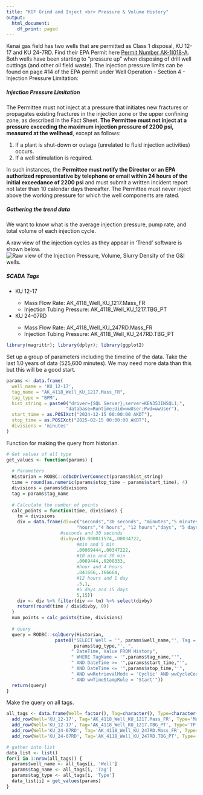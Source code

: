 ```yaml
---
title: "KGF Grind and Inject <br> Pressure & Volume History"
output:
  html_document:
    df_print: paged
---
```


Kenai gas field has two wells that are permitted as Class 1 disposal, KU 12-17 and KU 24-7RD. Find their EPA Permit here [Permit Number AK-1I018-A](https://www.epa.gov/system/files/documents/2021-09/uic-permit-r10-ak1i018a-2021.pdf). Both wells have been starting to "pressure up" when disposing of drill well cuttings (and other oil field waste). The injection pressure limits can be found on page #14 of the EPA permit under Well Operation - Section 4 - Injection Pressure Limitation:

##### **Injection Pressure Limitation**

The Permittee must not inject at a pressure that initiates new fractures or propagates existing fractures in the injection zone or the upper confining zone, as described in the Fact Sheet. **The Permittee must not inject at a pressure exceeding the maximum injection pressure of 2200 psi, measured at the wellhead**, except as follows:

<ol>

<li>If a plant is shut-down or outage (unrelated to fluid injection activities) occurs.</li>

<li>If a well stimulation is required.</li>

</ol>

In such instances, the **Permittee must notify the Director or an EPA authorized representative by telephone or email within 24 hours of the initial exceedance of 2200 psi** and must submit a written incident report not later than 10 calendar days thereafter. The Permittee must never inject above the working pressure for which the well components are rated.

##### **Gathering the trend data**

We want to know what is the average injection pressure, pump rate, and total volume of each injection cycle.

A raw view of the injection cycles as they appear in 'Trend' software is shown below. ![Raw view of the Injection Pressure, Volume, Slurry Density of the G&I wells.](C:\Users\dtaylor\Documents\wonderware_kenai_ak_GandI\kgf_grind_and_inject_raw_plot.jpg)



##### SCADA Tags
<ul>
  <li>KU 12-17</li>
    <ul>
      <li>Mass Flow Rate:  AK_4118_Well_KU_1217.Mass_FR</li>
      <li>Injection Tubing Pressure:  AK_4118_Well_KU_1217.TBG_PT</li>
    </ul>
  <li>KU 24-07RD</li>
  <ul>
      <li>Mass Flow Rate:  AK_4118_Well_KU_247RD.Mass_FR</li>
      <li>Injection Tubing Pressure:  AK_4118_Well_KU_247RD.TBG_PT</li>
    </ul>
</ul>


```r
library(magrittr); library(dplyr); library(ggplot2)
```

Set up a group of parameters including the timeline of the data.  Take the last 1.0 years of data (525,600 minutes). We may need more data than this but this will be a good start.

```r
params <- data.frame(
  well_name = 'KU_12-17',
  tag_name = "AK_4118_Well_KU_1217.Mass_FR",
  tag_type = "BPM",
  hist_string = paste0("driver={SQL Server};server=KEN353INSQL1;", 
                      "database=Runtime;Uid=wwUser;Pwd=wwUser"),
  start_time = as.POSIXct("2024-12-15 00:00:00 AKDT"),
  stop_time = as.POSIXct("2025-02-15 00:00:00 AKDT"),
  divisions = 'minutes'
)
```

Function for making the query from historian.
```r
# Get values of all type
get_values <- function(params) {
  
  # Parameters
  Historian = RODBC::odbcDriverConnect(params$hist_string)
  time = round(as.numeric(params$stop_time - params$start_time), 4)
  divisions = params$divisions
  tag = params$tag_name
  
  # Calculate the number of points
  calc_points = function(time, divisions) {
    tm = divisions
    div = data.frame(div=c("seconds","30 seconds", "minutes","5 minutes", "10 minutes","30 minutes",
                          "hours","4 hours", "12 hours","days", "5 days","15 days"),
                    #seconds and 30 seconds
                    divby=c(0.000011574,.00034722, 
                          #min and 5 min
                          .00069444,.00347222,
                          #10 min and 30 min
                          .0069444,.0208333,
                          #hour and 4 hours
                          .041666,.166664,
                          #12 hours and 1 day
                          .5,1,
                          #5 days and 15 days
                          5,15))
    div <- div %>% filter(div == tm) %>% select(divby)
    return(round(time / div$divby, 0))
  }
  num_points = calc_points(time, divisions)
  
  # query
  query = RODBC::sqlQuery(Historian,
                  paste0("SELECT Well = '", params$well_name,"', Tag = '", 
                         params$tag_type,"', ",
                        " DateTime, Value FROM History",
                        " WHERE TagName = '",params$tag_name,"'",
                        " AND DateTime >= '",params$start_time,"'",
                        " AND DateTime <= '",params$stop_time,"'",
                        " AND wwRetrievalMode = 'Cyclic' AND wwCycleCount = ",num_points,
                        " AND wwTimeStampRule = 'Start'"))
  return(query)
}

```

Make the query on all tags.

```r
all_tags <- data.frame(Well= factor(), Tag=character(), Type=character()) %>%
  add_row(Well='KU_12-17', Tag='AK_4118_Well_KU_1217.Mass_FR', Type='Mass_FR') %>%
  add_row(Well='KU_12-17', Tag='AK_4118_Well_KU_1217.TBG_PT', Type='TP') %>%
  add_row(Well='KU_24-07RD', Tag='AK_4118_Well_KU_247RD.Mass_FR', Type='Mass_FR') %>%
  add_row(Well='KU_24-07RD', Tag='AK_4118_Well_KU_247RD.TBG_PT', Type='TP')

# gather into list
data_list <- list()
for(i in 1:nrow(all_tags)) {
  params$well_name <- all_tags[i, 'Well']
  params$tag_name <- all_tags[i, 'Tag']
  params$tag_type <- all_tags[i, 'Type']
  data_list[i] = get_values(params)
}

```


